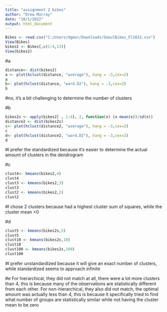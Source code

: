 ---
title: "assignment 2 bikes"
author: "Drew Murray"
date: "10/1/2022"
output: html_document
---

```{r}
Bikes <- read.csv("C:/Users/dgmur/Downloads/SeoulBikes_Fl2022.csv")
View(Bikes)
bikes2 <- Bikes[,c(1:4,12)]
View(bikes2)
```



#a
```{r}
distance<- dist(bikes2)
a <- plot(hclust(distance, "average"), hang = -3,cex=2)
a
b<- plot(hclust(distance, "ward.D2"), hang = -3,cex=2)
b
```
#no, it's a bit challenging to determine the number of clusters

#b
```{r}
bikes2s <- apply(bikes2[ , 1:4], 2, function(x) (x-mean(x))/sd(x))
distance2 <- dist(bikes2s)
c<- plot(hclust(distance2, "average"), hang = -3,cex=2)
c
d<- plot(hclust(distance2, "ward.D2"), hang = -3,cex=2)
d
```
#I prefer the standardized because it's easier to determine the actual amount of clusters in the dendrogram

#c
```{r}
clust4<- kmeans(bikes2,4)
clust4
clust3 <- kmeans(bikes2,3)
clust3
clust2 <- kmeans(bikes2,2)
clust2
```
#I chose 2 clusters because had a highest cluster sum of squares, while the cluster mean >0

#d
```{r}
clust5 <- kmeans(bikes2s,5)
clust5
clust10 <- kmeans(bikes2s,10)
clust10
clust100 <- kmeans(bikes2s,100)
clust100
```
#I prefer unstandardized because it will give an exact number of clusters, while standardized seems to approach infinite

#e
For hierarchical, they did not match at all, there were a lot more clusters than 4, this is because many of the observations are statistically different from each other. For non-hierarchical, they also did not match, the optimal amount was actually less than 4, this is because it specifically tried to find what number of groups are statistically similar while not having the cluster mean to be zero  